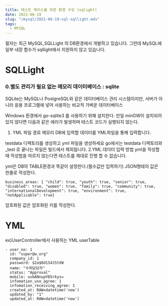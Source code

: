 ```yaml
---
title: 테스트 케이스를 위한 환경 구성 (sqlight) 
date: 2021-06-19
slug: "/mysql/2021-06-19-sql-sqllight.mdx"
tags:
  - MYSQL
---
```


필자는 최근 MySQL,SQLLight 의 DB환경에서 개발하고 있습니다.
그런데 MySQL에 일부 내장 함수가 sqllight에서 지원하지 않고 있습니다.


# SQLLight
### 0.별도 관리가 필요 없는 메모리 데이터베이스 : sqlite
SQLite는 MySQL나 PostgreSQL와 같은 데이터베이스 관리 시스템이지만, 서버가 아니라 응용 프로그램에 넣어 사용하는 비교적 가벼운 데이터베이스




Windows 환경에서 go-sqlite3 를 사용하기 위해 설치한다. 만일 minGW이 설치되어 있지 않다면 다음과 같은 에러가 발생하며 테스트 코드가 실행되지 않는다.



1. YML 파일 경로
메모리 DB에 입력할 데이터를 YML파일을 통해 입력합니다.


testdata 디렉토리를 생성하고 yml 파일을 생성하세요
go에서는 testdata 디렉토리와 _test 로 끝나는 파일은 빌드에서 제외됩니다.
2.YML 데이터 입력 방법
yml을 작성할 때 작성법을 따르지 않는다면 테스트를 제대로 진행 할 수 없습니다.


yml은 DB의 TABLE환경과 똑같이 설정한다.(필수값만 입력하기)
JSON형태의 값은 한줄로 작성한다.
```
business_areas: { "child": true, "youth": true, "senior": true, "disabled": true, "women": true, "family": true, "community": true, "internationalDevelopment": true, "environment": true, "notApplicable": true}
```
암호화된 값은 암호화된 키를 작성한다.



# YML

ex)UserController에서 사용하는 YML
userTable
```
- user_no: 1
  id: "super@w.org"
  company_id: 1
  password: $2a$0d1S4JStXW
  name: "수퍼담당자"
  status: "Approval"
  mobile: uvbANnupYDSrkys=
  infomation_use_agree: 1
  infomation_receiving_agree: 1
  created_at: RAW=datetime('now')
  updated_by: "1"
  updated_at: RAW=datetime('now')
```
